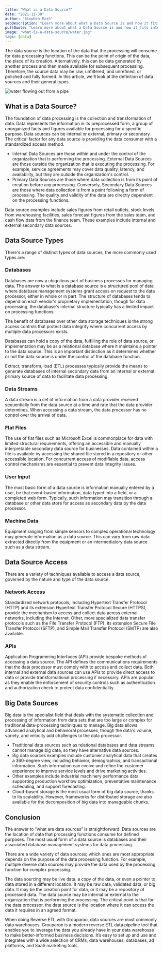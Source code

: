 ```yaml
---
title: "What is a Data Source?"
date: "2021-11-30"
author: "Stephen Mash"
seoDescription: "Learn more about what a Data Source is and how it fits into the modern data stack."
pullQuote: "Learn more about what a Data Source is and how it fits into the modern data stack."
image: "what-is-a-data-source/water.jpg"
tags: [data]
---
```


The data source is the location of the data that the processing will consume for data processing functions. This can be the point of origin of the data, the place of its creation. Alternatively, this can be data generated by another process and then made available for subsequent processing. Therefore, the source data may be raw, unfiltered, and unrefined, or polished and fully formed. In this article, we'll look at the definition of data sources and their general types.

<Image
  alt="water flowing out from a pipe"
  src="what-is-a-data-source/water.jpg"
  centered
  height={730}
  width={918}
/>

## What is a Data Source?

The foundation of data processing is the collection and transformation of data. Data represents the information in its preprocessed form, a group of unorganized facts and figures available for processing for a specific purpose. Data sources can be internal or external, primary or secondary. The critical factor for any data source is providing the data consumer with a standardized access method.

- Internal Data Sources are those within and under the control of the organization that is performing the processing. External Data Sources are those outside the organization that is executing the processing. For example, service agreements may cover data quality, latency, and availability, but they are outside the organization's control.
- Primary Data Sources are those where data collection is from its point of creation before any processing. Conversely, Secondary Data Sources are those where data collection is from a point following a form of processing. The quality and validity of the data are directly dependent on the processing functions.

Data source examples include sales figures from retail outlets, stock levels from warehousing facilities, sales forecast figures from the sales team, and cash flow data from the finance team. These examples include internal and external secondary data sources.

## Data Source Types

There's a range of distinct types of data sources, the more commonly used types are:

### Databases

Databases are now a ubiquitous part of business processes for managing data. The answer to what is a database source is a structured pool of data where database management systems grant access on request to the data processor, either in whole or in part. The structure of databases tends to depend on each vendor's proprietary implementation, though for data processing, the database's internal structure typically has a limited impact on processing functions.

The benefit of databases over other data storage techniques is the strong access controls that protect data integrity where concurrent access by multiple data processors exists.

Databases can hold a copy of the data, fulfilling the role of data source, or implementation may be as a relational database where it maintains a pointer to the data source. This is an important distinction as it determines whether or not the data source is under the control of the database function.

Extract, transform, load (ETL) processes typically provide the means to generate databases of internal secondary data from an internal or external primary source of data to facilitate data processing.

### Data Streams

A data stream is a set of information from a data provider received sequentially from the data source at a time and rate that the data provider determines. When accessing a data stream, the data processor has no control over the arrival of data.

### Flat Files

The use of flat files such as Microsoft Excel is commonplace for data with limited structural requirements, offering an accessible and manually interpretable secondary data source for businesses. Data contained within a file is available by accessing the shared file stored in a repository or other accessible location. For concurrent access of modifiable data, access control mechanisms are essential to prevent data integrity issues.

### User Input

The most basic form of a data source is information manually entered by a user, be that event-based information, data typed into a field, or a completed web form. Typically, such information may transition through a database or other data store for access as secondary data by the data processor.

### Machine Data

Equipment ranging from simple sensors to complex operational technology may generate information as a data source. This can vary from raw data extracted directly from the equipment or an intermediatory data source such as a data stream.

## Data Source Access

There are a variety of techniques available to access a data source, governed by the nature and type of the data source.

### Network Access

Standardized network protocols, including Hypertext Transfer Protocol (HTTP) and its extension Hypertext Transfer Protocol Secure (HTTPS), provide the mechanism to access and collect data across external networks, including the Internet. Other, more specialized data transfer protocols such as the File Transfer Protocol (FTP), its extension Secure File Transfer Protocol (SFTP), and Simple Mail Transfer Protocol (SMTP) are also available.

### APIs

Application Programming Interfaces (API) provide bespoke methods of accessing a data source. The API defines the communications requirements that the data processor must comply with to access and collect data. Both internal and external data sources can use APIs to provide direct access to data or provide transformational processing if necessary. APIs are popular as they enable the enforcement of security controls such as authentication and authorization check to protect data confidentiality.

## Big Data Sources

Big data is the specialist field that deals with the systematic collection and processing of information from data sets that are too large or complex for traditional data-processing techniques to manage. Big data allows advanced analytical and behavioral processes, though the data's volume, variety, and velocity add challenges to the data processor.

- Traditional data sources such as relational databases and data streams cannot manage big data, so they have alternative data sources.
- Big data sources examples include customer analytical data that creates a 360-degree view, including behavior, demographics, and transactional information. Such information can evolve and refine the customer experience to improve service levels and drive marketing activities.
- Other examples include industrial machinery performance data supporting production workflow optimization, preventative maintenance scheduling, and support forecasting.
- Cloud-based storage is the most usual form of big data source, thanks to its scalability. However, frameworks for distributed storage are also available for the decomposition of big data into manageable chunks.

## Conclusion

The answer to “what are data sources” is straightforward. Data sources are the location of data that processing functions consume for defined purposes. The most usual form of a data source is databases and their associated database management systems for data processing.

There are a wide variety of data sources; which ones are most appropriate depends on the purpose of the data processing function. For example, multiple diverse data sources may provide the data used by the processing function for complex processing.

The data sourcing may be live data, a copy of the data, or even a pointer to data stored in a different location. It may be raw data, validated data, or big data. It may be the creation point for data, or it may be a repository of processed data. The data source may be internal or external to the organization that is performing the processing. The critical point is that for the data processor, the data source is the location where it can access the data it requires in an agreed format.

When doing Reverse ETL with Grouparoo, data sources are most commonly data warehouses. Grouparoo is a modern reverse ETL data pipeline tool that enables you to leverage the data you already have in your data warehouse to make better-informed business decisions. It’s easy to set up and use and integrates with a wide selection of CRMs, data warehouses, databases, ad platforms, and SaaS marketing tools.
